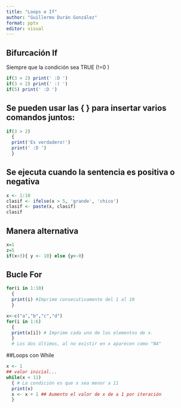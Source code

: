 ```yaml
---
title: "Loops e If"
author: "Guillermo Durán González"
format: pptx
editor: visual
---
```


## Bifurcación If 

Siempre que la condición sea TRUE (!=0 )


```r

if(3 > 2) print(' :D ') 
if(3 < 2) print(' :( ') 
if(5) print(' :D ')

```


## Se pueden usar las { } para insertar varios comandos juntos:


```r

if(3 > 2) 
  { 
  print('Es verdadero!') 
  print(' :D ') 
  }

```

## Se ejecuta cuando la sentencia es positiva o negativa

```r

x <- 1:10 
clasif <- ifelse(x > 5, 'grande', 'chico') 
clasif <- paste(x, clasif) 
clasif

```

## Manera alternativa

```r

x=1
z=5
if(x>3){ y <- 10} else {y<-0}

```

## Bucle For

```r

for(i in 1:10) 
  { 
  print(i) #Imprime consecutivamente del 1 al 10 
  }

```

```r

x<-c("a","b","c","d")
for(i in 1:6) 
  { 
  print(x[i]) # Imprime cada uno de los elementos de x.
  } 
  # Los dos últimos, al no existir en x aparecen como "NA"

```

##Loops con While

```r

x <- 1 
## valor inicial... 
while(x < 11) 
  { # La condición es que x sea menor a 11
  print(x) 
  x <- x + 1 ## Aumento el valor de x de a 1 por iteración 
  }

```